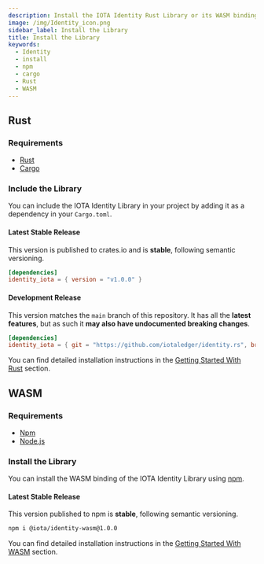 ```yaml
---
description: Install the IOTA Identity Rust Library or its WASM binding in a few simple steps
image: /img/Identity_icon.png
sidebar_label: Install the Library
title: Install the Library
keywords:
  - Identity
  - install
  - npm
  - cargo
  - Rust
  - WASM
---
```


## Rust

### Requirements

- [Rust](https://www.rust-lang.org/tools/install)
- [Cargo](https://doc.rust-lang.org/cargo/getting-started/installation.html)

### Include the Library

You can include the IOTA Identity Library in your project by adding it as a dependency in your `Cargo.toml`.

#### Latest Stable Release

This version is published to crates.io and is **stable**, following semantic versioning.

```toml
[dependencies]
identity_iota = { version = "v1.0.0" }
```

#### Development Release

This version matches the `main` branch of this repository. It has all the **latest features**, but as such it **may also have undocumented breaking changes**.

```toml
[dependencies]
identity_iota = { git = "https://github.com/iotaledger/identity.rs", branch = "main"}
```

You can find detailed installation instructions in the [Getting Started With Rust](../libraries/rust/getting_started.mdx) section.

## WASM

### Requirements

- [Npm](https://docs.npmjs.com/downloading-and-installing-node-js-and-npm)
- [Node.js](https://docs.npmjs.com/downloading-and-installing-node-js-and-npm)

### Install the Library

You can install the WASM binding of the IOTA Identity Library using [npm](https://www.npmjs.com/).

#### Latest Stable Release

This version published to npm is **stable**, following semantic versioning.

```bash
npm i @iota/identity-wasm@1.0.0
```

You can find detailed installation instructions in the [Getting Started With WASM](../libraries/wasm/getting_started.mdx) section.
